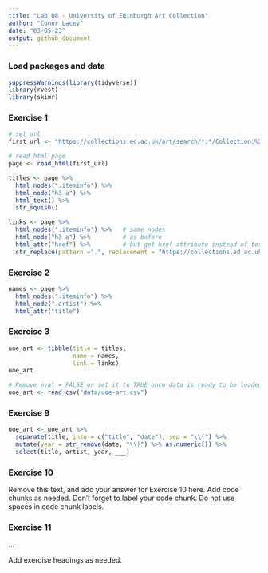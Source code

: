 ```yaml
---
title: "Lab 08 - University of Edinburgh Art Collection"
author: "Conor Lacey"
date: "03-05-23"
output: github_document
---
```


### Load packages and data

```r
suppressWarnings(library(tidyverse))
library(rvest)
library(skimr)
```


### Exercise 1

```r
# set url
first_url <- "https://collections.ed.ac.uk/art/search/*:*/Collection:%22edinburgh+college+of+art%7C%7C%7CEdinburgh+College+of+Art%22?offset=0"

# read html page
page <- read_html(first_url)
```

```r
titles <- page %>%
  html_nodes(".iteminfo") %>%
  html_node("h3 a") %>%
  html_text() %>% 
  str_squish()
```

```r
links <- page %>%
  html_nodes(".iteminfo") %>%   # same nodes
  html_node("h3 a") %>%         # as before
  html_attr("href") %>%         # but get href attribute instead of text
  str_replace(pattern =".", replacement = "https://collections.ed.ac.uk") #replacing
```

### Exercise 2

```r
names <- page %>% 
  html_nodes(".iteminfo") %>% 
  html_node(".artist") %>% 
  html_attr("title")
```

### Exercise 3

```r
uoe_art <- tibble(title = titles, 
                  name = names,
                  link = links)
uoe_art
```










```r
# Remove eval = FALSE or set it to TRUE once data is ready to be loaded
uoe_art <- read_csv("data/uoe-art.csv")
```

### Exercise 9

```r
uoe_art <- uoe_art %>%
  separate(title, into = c("title", "date"), sep = "\\(") %>%
  mutate(year = str_remove(date, "\\)") %>% as.numeric()) %>%
  select(title, artist, year, ___)
```

### Exercise 10

Remove this text, and add your answer for Exercise 10 here.
Add code chunks as needed.
Don't forget to label your code chunk.
Do not use spaces in code chunk labels.

### Exercise 11

...

Add exercise headings as needed.

